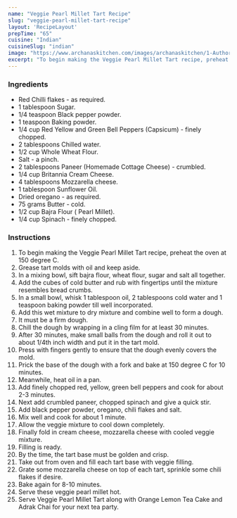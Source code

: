 ---
name: "Veggie Pearl Millet Tart Recipe"
slug: "veggie-pearl-millet-tart-recipe"
layout: 'RecipeLayout'
prepTime: "65"
cuisine: "Indian"
cuisineSlug: "indian"
image: "https://www.archanaskitchen.com/images/archanaskitchen/1-Author/firsttimercook/Veggie_Pearl_Millet_Tart.jpg"
excerpt: "To begin making the Veggie Pearl Millet Tart recipe, preheat the oven at 150 degree C"
---

### Ingredients

- Red Chilli flakes - as required.
- 1 tablespoon Sugar.
- 1/4 teaspoon Black pepper powder.
- 1 teaspoon Baking powder.
- 1/4 cup Red Yellow and Green Bell Peppers (Capsicum) - finely chopped.
- 2 tablespoons Chilled water.
- 1/2 cup Whole Wheat Flour.
- Salt - a pinch.
- 2 tablespoons Paneer (Homemade Cottage Cheese) - crumbled.
- 1/4 cup Britannia Cream Cheese.
- 4 tablespoons Mozzarella cheese.
- 1 tablespoon Sunflower Oil.
- Dried oregano - as required.
- 75 grams Butter - cold.
- 1/2 cup Bajra Flour ( Pearl Millet).
- 1/4 cup Spinach - finely chopped.

### Instructions

1. To begin making the Veggie Pearl Millet Tart recipe, preheat the oven at 150 degree C.
1.  Grease tart molds with oil and keep aside.
1. In a mixing bowl, sift bajra flour, wheat flour, sugar and salt all together.
1.  Add the cubes of cold butter and rub with fingertips until the mixture resembles bread crumbs.
1. In a small bowl, whisk 1 tablespoon oil, 2 tablespoons cold water and 1 teaspoon baking powder till well incorporated.
1. Add this wet mixture to dry mixture and combine well to form a dough.
1. It must be a firm dough.
1. Chill the dough by wrapping in a cling film for at least 30 minutes.
1. After 30 minutes, make small balls from the dough and roll it out to about 1/4th inch width and put it in the tart mold.
1. Press with fingers gently to ensure that the dough evenly covers the mold.
1. Prick the base of the dough with a fork and bake at 150 degree C for 10 minutes.
1. Meanwhile, heat oil in a pan.
1. Add finely chopped red, yellow, green bell peppers and cook for about 2-3 minutes.
1. Next add crumbled paneer, chopped spinach and give a quick stir.
1. Add black pepper powder, oregano, chili flakes and salt.
1. Mix well and cook for about 1 minute.
1. Allow the veggie mixture to cool down completely.
1. Finally fold in cream cheese, mozzarella cheese with cooled veggie mixture.
1. Filling is ready.
1. By the time, the tart base must be golden and crisp.
1. Take out from oven and fill each tart base with veggie filling.
1. Grate some mozzarella cheese on top of each tart, sprinkle some chili flakes if desire.
1. Bake again for 8-10 minutes.
1. Serve these veggie pearl millet hot.
1. Serve Veggie Pearl Millet Tart along with Orange Lemon Tea Cake and Adrak Chai for your next tea party.
